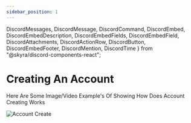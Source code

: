 ```yaml
---
sidebar_position: 1
---
```


  DiscordMessages,
  DiscordMessage,
  DiscordCommand,
  DiscordEmbed,
  DiscordEmbedDescription,
  DiscordEmbedFields,
  DiscordEmbedField,
  DiscordAttachments,
  DiscordActionRow,
  DiscordButton,
  DiscordEmbedFooter,
  DiscordMention,
  DiscordTime
} from "@skyra/discord-components-react";

# Creating An Account
Here Are Some Image/Video Example's Of Showing How Does Account Creating Works

![Account Create](/img/Account-Create.png)